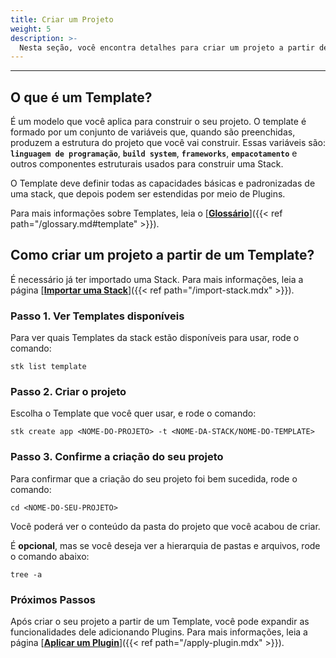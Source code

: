 ```yaml
---
title: Criar um Projeto
weight: 5
description: >-
  Nesta seção, você encontra detalhes para criar um projeto a partir de um Template.
---
```


---

## **O que é um Template?**

É um modelo que você aplica para construir o seu projeto. O template é formado por um conjunto de variáveis que, quando são preenchidas, produzem a estrutura do projeto que você vai construir. Essas variáveis são: **`linguagem de programação`**, **`build system`**, **`frameworks`**, **`empacotamento`** e outros componentes estruturais usados para construir uma Stack.

O Template deve definir todas as capacidades básicas e padronizadas de uma stack, que depois podem ser estendidas por meio de Plugins.

Para mais informações sobre Templates, leia o [**<ins>Glossário</ins>**]({{< ref path="/glossary.md#template" >}}).

## **Como criar um projeto a partir de um Template?**

É necessário já ter importado uma Stack. Para mais informações, leia a página [**<ins>Importar uma Stack</ins>**]({{< ref path="/import-stack.mdx" >}}).

### **Passo 1. Ver Templates disponíveis**
Para ver quais Templates da stack estão disponíveis para usar, rode o comando:
```
stk list template
```
### **Passo 2. Criar o projeto**
Escolha o Template que você quer usar, e rode o comando:
```
stk create app <NOME-DO-PROJETO> -t <NOME-DA-STACK/NOME-DO-TEMPLATE>
```
### **Passo 3. Confirme a criação do seu projeto**
Para confirmar que a criação do seu projeto foi bem sucedida, rode o comando:
```
cd <NOME-DO-SEU-PROJETO>
```
Você poderá ver o conteúdo da pasta do projeto que você acabou de criar. 

É **opcional**, mas se você deseja ver a hierarquia de pastas e arquivos, rode o comando abaixo:
```
tree -a
```
### **Próximos Passos**
Após criar o seu projeto a partir de um Template, você pode expandir as funcionalidades dele adicionando Plugins. Para mais informações, leia a página [**<ins>Aplicar um Plugin</ins>**]({{< ref path="/apply-plugin.mdx" >}}).